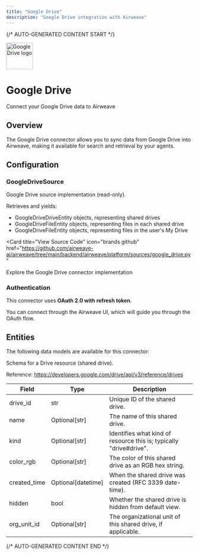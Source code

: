 ```yaml
---
title: "Google Drive"
description: "Google Drive integration with Airweave"
---
```


{/* AUTO-GENERATED CONTENT START */}



<div className="connector-header">
  <img src="icon.svg" alt="Google Drive logo" width="72" height="72" className="connector-icon" />
  <div className="connector-info">
    <h1>Google Drive</h1>
    <p>Connect your Google Drive data to Airweave</p>
  </div>
</div>

## Overview

The Google Drive connector allows you to sync data from Google Drive into Airweave, making it available for search and retrieval by your agents.

## Configuration


### GoogleDriveSource

Google Drive source implementation (read-only).

Retrieves and yields:
  - GoogleDriveDriveEntity objects, representing shared drives
  - GoogleDriveFileEntity objects, representing files in each shared drive
  - GoogleDriveFileEntity objects, representing files in the user's My Drive


<Card
  title="View Source Code"
  icon="brands github"
  href="https://github.com/airweave-ai/airweave/tree/main/backend/airweave/platform/sources/google_drive.py"
>
  Explore the Google Drive connector implementation
</Card>

### Authentication

This connector uses **OAuth 2.0 with refresh token**.

You can connect through the Airweave UI, which will guide you through the OAuth flow.


## Entities

The following data models are available for this connector:

<Accordion title="GoogleDriveDriveEntity">

Schema for a Drive resource (shared drive).

Reference:
  https://developers.google.com/drive/api/v3/reference/drives

| Field | Type | Description |
|-------|------|-------------|
| drive_id | str | Unique ID of the shared drive. |
| name | Optional[str] | The name of this shared drive. |
| kind | Optional[str] | Identifies what kind of resource this is; typically "drive#drive". |
| color_rgb | Optional[str] | The color of this shared drive as an RGB hex string. |
| created_time | Optional[datetime] | When the shared drive was created (RFC 3339 date-time). |
| hidden | bool | Whether the shared drive is hidden from default view. |
| org_unit_id | Optional[str] | The organizational unit of this shared drive, if applicable. |

</Accordion>




{/* AUTO-GENERATED CONTENT END */}
